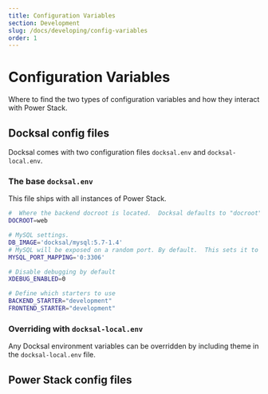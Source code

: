 ```yaml
---
title: Configuration Variables
section: Development
slug: /docs/developing/config-variables
order: 1
---
```


# Configuration Variables

Where to find the two types of configuration variables and how they interact with Power Stack.

## Docksal config files

Docksal comes with two configuration files `docksal.env` and `docksal-local.env`.

### The base `docksal.env`

This file ships with all instances of Power Stack.

```bash
#  Where the backend docroot is located.  Docksal defaults to "docroot"
DOCROOT=web

# MySQL settings.
DB_IMAGE='docksal/mysql:5.7-1.4'
# MySQL will be exposed on a random port. By default.  This sets it to 3306
MYSQL_PORT_MAPPING='0:3306'

# Disable debugging by default
XDEBUG_ENABLED=0

# Define which starters to use
BACKEND_STARTER="development"
FRONTEND_STARTER="development"
```

### Overriding with `docksal-local.env`

Any Docksal environment variables can be overridden by including theme in the `docksal-local.env` file.

## Power Stack config files
